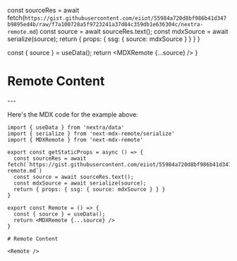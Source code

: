 
  const sourceRes = await fetch(`https://gist.githubusercontent.com/eiiot/55984a720d8bf986b41d347b9895ed4b/raw/f7a100728a5f9723241a37d84c359db1e636304c/nextra-remote.md`)
  const source = await sourceRes.text();
  const mdxSource = await serialize(source);
  return { props: { ssg: { source: mdxSource } } }
}

  const { source } = useData();
  return <MDXRemote {...source} />
}

# Remote Content

<Remote />
---

Here's the MDX code for the example above:

```mdx
import { useData } from 'nextra/data'
import { serialize } from 'next-mdx-remote/serialize'
import { MDXRemote } from 'next-mdx-remote'

export const getStaticProps = async () => {
  const sourceRes = await fetch(`https://gist.githubusercontent.com/eiiot/55984a720d8bf986b41d347b9895ed4b/raw/f7a100728a5f9723241a37d84c359db1e636304c/nextra-remote.md`)
  const source = await sourceRes.text();
  const mdxSource = await serialize(source);
  return { props: { ssg: { source: mdxSource } } }
}

export const Remote = () => {
  const { source } = useData();
  return <MDXRemote {...source} />
}

# Remote Content

<Remote />
```

